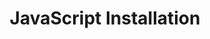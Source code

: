 ---
title: "JavaScript Installation"
description: "Get our SDK up and running in your Javascript environment"
---